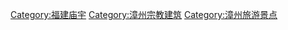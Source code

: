 [[Category:福建庙宇|Category:福建庙宇]]
[[Category:漳州宗教建筑|Category:漳州宗教建筑]]
[[Category:漳州旅游景点|Category:漳州旅游景点]]